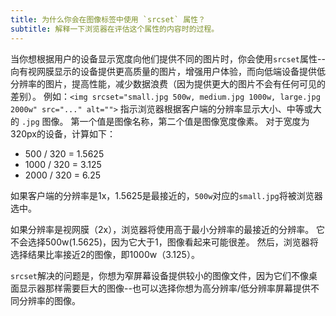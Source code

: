 ```yaml
---
title: 为什么你会在图像标签中使用 `srcset` 属性？
subtitle: 解释一下浏览器在评估这个属性的内容时的过程。
---
```


当你想根据用户的设备显示宽度向他们提供不同的图片时，你会使用`srcset`属性--向有视网膜显示的设备提供更高质量的图片，增强用户体验，而向低端设备提供低分辨率的图片，提高性能，减少数据浪费（因为提供更大的图片不会有任何可见的差别）。 例如：`<img srcset="small.jpg 500w, medium.jpg 1000w, large.jpg 2000w" src="..." alt="">` 指示浏览器根据客户端的分辨率显示大小、中等或大的 `.jpg` 图像。 第一个值是图像名称，第二个值是图像宽度像素。 对于宽度为320px的设备，计算如下：

-   500 / 320 = 1.5625
-   1000 / 320 = 3.125
-   2000 / 320 = 6.25

如果客户端的分辨率是1x，1.5625是最接近的，`500w`对应的`small.jpg`将被浏览器选中。

如果分辨率是视网膜（2x），浏览器将使用高于最小分辨率的最接近的分辨率。 它不会选择500w(1.5625)，因为它大于1，图像看起来可能很差。 然后，浏览器将选择结果比率接近2的图像，即1000w（3.125）。

`srcset`解决的问题是，你想为窄屏幕设备提供较小的图像文件，因为它们不像桌面显示器那样需要巨大的图像--也可以选择你想为高分辨率/低分辨率屏幕提供不同分辨率的图像。
